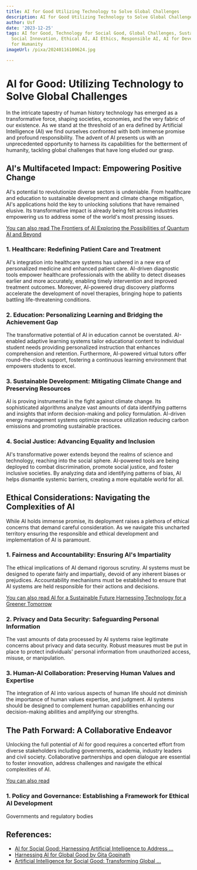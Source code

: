 ```yaml
---
title: AI for Good Utilizing Technology to Solve Global Challenges
description: AI for Good Utilizing Technology to Solve Global Challenges
author: Usf
date: '2023-12-25'
tags: AI for Good, Technology for Social Good, Global Challenges, Sustainable Development,
  Social Innovation, Ethical AI, AI Ethics, Responsible AI, AI for Development, AI
  for Humanity
imageUrl: /pixa/20240116100624.jpg

---
```

# AI for  Good: Utilizing Technology to Solve Global Challenges

In the intricate tapestry  of human history technology has emerged as a transformative force, shaping societies,  economies,  and the very  fabric of our  existence. As we  stand at the threshold of  an era defined by Artificial Intelligence  (AI)  we find ourselves confronted with both immense promise and profound responsibility.  The advent of AI presents us with an unprecedented opportunity to harness  its capabilities for the betterment  of humanity, tackling global challenges that have long eluded our grasp.

## AI's Multifaceted Impact: Empowering Positive Change

AI's potential to revolutionize diverse sectors is undeniable. From  healthcare and education to sustainable development  and climate change mitigation,  AI's applications hold the  key to unlocking solutions  that have remained elusive. Its transformative impact  is already being felt across industries empowering us to address some of  the world's most pressing  issues.

[You can also read The Frontiers of AI Exploring the Possibilities  of Quantum AI  and Beyond](The%20Frontiers%20of%20AI%20Exploring%20the%20Possibilities%20of%20Quantum%20AI%20and%20Beyond)


### 1. Healthcare: Redefining Patient Care and Treatment

AI's integration into healthcare  systems  has ushered in a new era of personalized  medicine and enhanced patient care. AI-driven diagnostic tools empower healthcare professionals with the ability to detect diseases  earlier and more accurately, enabling timely intervention and improved treatment outcomes. Moreover, AI-powered drug discovery platforms accelerate the development of novel therapies, bringing hope to patients battling life-threatening conditions.

### 2. Education: Personalizing Learning and Bridging the Achievement Gap

The transformative potential of AI in education cannot be overstated. AI-enabled adaptive learning systems tailor educational content to  individual student needs providing personalized instruction that enhances comprehension and retention. Furthermore, AI-powered virtual tutors offer round-the-clock support, fostering a continuous learning  environment that empowers students to excel.

### 3. Sustainable Development: Mitigating Climate Change and Preserving Resources

AI is proving  instrumental in the fight against climate change. Its sophisticated algorithms analyze vast amounts  of  data identifying patterns and insights  that inform decision-making and policy formulation. AI-driven energy  management systems optimize resource utilization reducing carbon emissions and promoting  sustainable practices.

### 4. Social Justice: Advancing Equality and Inclusion

AI's transformative  power extends beyond the realms of science and technology, reaching into the social sphere. AI-powered tools are being deployed to combat  discrimination, promote social justice, and foster inclusive societies. By analyzing data and  identifying patterns of bias, AI helps dismantle systemic barriers, creating a more equitable world  for all.

## Ethical Considerations: Navigating the Complexities of AI

While AI holds immense promise, its deployment raises  a plethora of ethical concerns that demand  careful consideration. As we navigate this uncharted territory ensuring  the responsible and ethical development and implementation of AI is paramount.

### 1.  Fairness and Accountability: Ensuring AI's  Impartiality

The ethical  implications of AI demand rigorous scrutiny. AI systems must be designed to operate fairly and impartially, devoid  of any inherent biases or prejudices. Accountability mechanisms must be established to  ensure that AI systems are held  responsible for their actions and decisions.

[You can also read AI for a Sustainable Future Harnessing Technology for  a Greener Tomorrow](AI%20for%20a%20Sustainable%20Future%20Harnessing%20Technology%20for%20a%20Greener%20Tomorrow)


### 2. Privacy and Data Security: Safeguarding Personal Information

The vast amounts of  data processed by AI systems raise legitimate concerns about privacy and data security. Robust measures must be put in place to protect individuals' personal information from unauthorized access, misuse, or manipulation.

### 3. Human-AI Collaboration: Preserving Human Values  and Expertise

The integration of AI  into various aspects of human life should not diminish the importance of human values expertise, and judgment. AI systems should be designed  to complement human capabilities enhancing our decision-making abilities and  amplifying  our strengths.

##  The Path Forward: A Collaborative  Endeavor

Unlocking the full potential of AI for good requires a concerted effort from diverse stakeholders  including governments, academia, industry leaders and civil society. Collaborative partnerships and open dialogue are essential to foster innovation, address challenges and navigate the ethical complexities of  AI.

[You can also read ]()


###  1. Policy and Governance: Establishing a  Framework for Ethical  AI  Development

Governments and regulatory bodies

## References:
- [AI for Social Good: Harnessing Artificial Intelligence to Address ...](https://www.linkedin.com/pulse/ai-social-good-harnessing-artificial-intelligence-address-paul-veitch)
- [Harnessing AI for Global Good by Gita Gopinath](https://www.imf.org/en/Publications/fandd/issues/2023/12/ST-harnessing-AI-for-global-good-Gita-Gopinath)
- [Artificial Intelligence for Social Good: Transforming Global ...](https://www.cobizmag.com/artificial-intelligence-for-social-good-transforming-global-challenges/)
